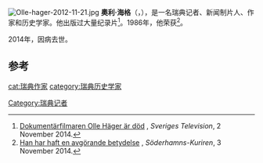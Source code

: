 [[File:Olle-hager-2012-11-21.jpg|thumb]]
'''奧利·海格'''（{{lang-sv|Olle Häger}}，{{bd|1935年|9月19日|2014年|11月1日|catIdx=Hager}}），是一名瑞典记者、新闻制片人、作家和历史学家。他出版过大量纪录片<ref>[http://www.svt.se/kultur/dokumentarfilmaren-olle-hager-ar-dod Dokumentärfilmaren Olle Häger är död] {{Wayback|url=http://www.svt.se/kultur/dokumentarfilmaren-olle-hager-ar-dod |date=20201028060355 }}, ''Sveriges Television'', 2 November 2014.</ref>。1986年，他荣获{{le|斯托拉新闻奖|Stora Journalistpriset}}<ref>[http://www.helahalsingland.se/halsingland/soderhamn/han-har-haft-en-avgorande-betydelse Han har haft en avgörande betydelse] {{Wayback|url=http://www.helahalsingland.se/halsingland/soderhamn/han-har-haft-en-avgorande-betydelse |date=20171210232913 }}, ''Söderhamns-Kuriren'', 3 November 2014.</ref>。

2014年，因病去世。

==参考==
{{reflist}}

{{normdaten}}
{{DEFAULTSORT:Hager, Olle}}
[[Category:瑞典记者|Category:瑞典记者]]
[[cat:瑞典作家|cat:瑞典作家]]
[[category:瑞典历史学家|category:瑞典历史学家]]
{{瑞典人物小作品}}